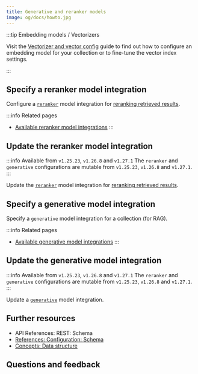 ```yaml
---
title: Generative and reranker models
image: og/docs/howto.jpg
---
```



:::tip Embedding models / Vectorizers

Visit the [Vectorizer and vector config](./vector-config.mdx) guide to find out how to configure an embedding model for your collection or to fine-tune the vector index settings.

:::

## Specify a reranker model integration

Configure a [`reranker`](../concepts/search/index.md#rerank) model integration for [reranking retrieved results](../search/rerank.md).

:::info Related pages

- [Available reranker model integrations](../model-providers/index.md)
  :::

<Tabs groupId="languages">
  <TabItem value="py" label="Python Client v4">
    <FilteredTextBlock
      text={PyCode}
      startMarker="# START SetReranker"
      endMarker="# END SetReranker"
      language="py"
    />
  </TabItem>

<TabItem value="py3" label="Python Client v3">
  <FilteredTextBlock
    text={PyCodeV3}
    startMarker="# START SetReranker"
    endMarker="# END SetReranker"
    language="pyv3"
  />
</TabItem>

<TabItem value="js" label="JS/TS Client v3">
  <FilteredTextBlock
    text={TSCode}
    startMarker="// START SetReranker"
    endMarker="// END SetReranker"
    language="ts"
  />
</TabItem>

<TabItem value="js2" label="JS/TS Client v2">
  <FilteredTextBlock
    text={TSCodeLegacy}
    startMarker="// START SetReranker"
    endMarker="// END SetReranker"
    language="tsv2"
  />
</TabItem>

  <TabItem value="go" label="Go">
    <FilteredTextBlock
      text={GoCode}
      startMarker="// START SetReranker"
      endMarker="// END SetReranker"
      language="gonew"
    />
  </TabItem>
</Tabs>

## Update the reranker model integration

:::info Available from `v1.25.23`, `v1.26.8` and `v1.27.1`
The `reranker` and `generative` configurations are mutable from `v1.25.23`, `v1.26.8` and `v1.27.1`.
:::

Update the [`reranker`](../concepts/search/index.md#rerank) model integration for [reranking retrieved results](../search/rerank.md).

<Tabs groupId="languages">
  <TabItem value="py" label="Python Client v4">
    <FilteredTextBlock
      text={PyCode}
      startMarker="# START UpdateReranker"
      endMarker="# END UpdateReranker"
      language="py"
    />
  </TabItem>

<TabItem value="py3" label="Python Client v3">
  <FilteredTextBlock
    text={PyCodeV3}
    startMarker="# START UpdateReranker"
    endMarker="# END UpdateReranker"
    language="pyv3"
  />
</TabItem>

<TabItem value="js" label="JS/TS Client v3">
  <FilteredTextBlock
    text={TSCode}
    startMarker="// START UpdateReranker"
    endMarker="// END UpdateReranker"
    language="ts"
  />
</TabItem>

<TabItem value="js2" label="JS/TS Client v2">
  <FilteredTextBlock
    text={TSCodeLegacy}
    startMarker="// START UpdateReranker"
    endMarker="// END UpdateReranker"
    language="tsv2"
  />
</TabItem>

  <TabItem value="go" label="Go">
    <FilteredTextBlock
      text={GoCode}
      startMarker="// START UpdateReranker"
      endMarker="// END UpdateReranker"
      language="gonew"
    />
  </TabItem>
</Tabs>

## Specify a generative model integration

Specify a `generative` model integration for a collection (for RAG).

:::info Related pages

- [Available generative model integrations](../model-providers/index.md)
  :::

<Tabs groupId="languages">
  <TabItem value="py" label="Python Client v4">
    <FilteredTextBlock
      text={PyCode}
      startMarker="# START SetGenerative"
      endMarker="# END SetGenerative"
      language="py"
    />
  </TabItem>

<TabItem value="py3" label="Python Client v3">
  <FilteredTextBlock
    text={PyCodeV3}
    startMarker="# START SetGenerative"
    endMarker="# END SetGenerative"
    language="pyv3"
  />
</TabItem>

<TabItem value="js" label="JS/TS Client v3">
  <FilteredTextBlock
    text={TSCode}
    startMarker="// START SetGenerative"
    endMarker="// END SetGenerative"
    language="ts"
  />
</TabItem>

<TabItem value="js2" label="JS/TS Client v2">
  <FilteredTextBlock
    text={TSCodeLegacy}
    startMarker="// START SetGenerative"
    endMarker="// END SetGenerative"
    language="tsv2"
  />
</TabItem>

<TabItem value="go" label="Go">
  <FilteredTextBlock
    text={GoCode}
    startMarker="// START SetGenerative"
    endMarker="// END SetGenerative"
    language="gonew"
  />
</TabItem>

  <TabItem value="java" label="Java">
    <FilteredTextBlock
      text={JavaCode}
      startMarker="// START SetGenModel"
      endMarker="// END SetGenModel"
      language="java"
    />
  </TabItem>
</Tabs>

## Update the generative model integration

:::info Available from `v1.25.23`, `v1.26.8` and `v1.27.1`
The `reranker` and `generative` configurations are mutable from `v1.25.23`, `v1.26.8` and `v1.27.1`.
:::

Update a [`generative`](../concepts/search/index.md#retrieval-augmented-generation-rag) model integration.

<Tabs groupId="languages">
  <TabItem value="py" label="Python Client v4">
    <FilteredTextBlock
      text={PyCode}
      startMarker="# START UpdateGenerative"
      endMarker="# END UpdateGenerative"
      language="py"
    />
  </TabItem>

<TabItem value="py3" label="Python Client v3">
  <FilteredTextBlock
    text={PyCodeV3}
    startMarker="# START UpdateGenerative"
    endMarker="# END UpdateGenerative"
    language="pyv3"
  />
</TabItem>

<TabItem value="js" label="JS/TS Client v3">
  <FilteredTextBlock
    text={TSCode}
    startMarker="// START UpdateGenerative"
    endMarker="// END UpdateGenerative"
    language="ts"
  />
</TabItem>

<TabItem value="js2" label="JS/TS Client v2">
  <FilteredTextBlock
    text={TSCodeLegacy}
    startMarker="// START UpdateGenerative"
    endMarker="// END UpdateGenerative"
    language="tsv2"
  />
</TabItem>

  <TabItem value="go" label="Go">
    <FilteredTextBlock
      text={GoCode}
      startMarker="// START UpdateGenerative"
      endMarker="// END UpdateGenerative"
      language="gonew"
    />
  </TabItem>
</Tabs>


<RuntimeGenerative />

## Further resources

- <SkipLink href="/weaviate/api/rest#tag/schema/post/schema">
    API References: REST: Schema
  </SkipLink>
- [References: Configuration: Schema](/weaviate/config-refs/collections.mdx)
- [Concepts: Data structure](../concepts/data.md)

## Questions and feedback


<DocsFeedback />
